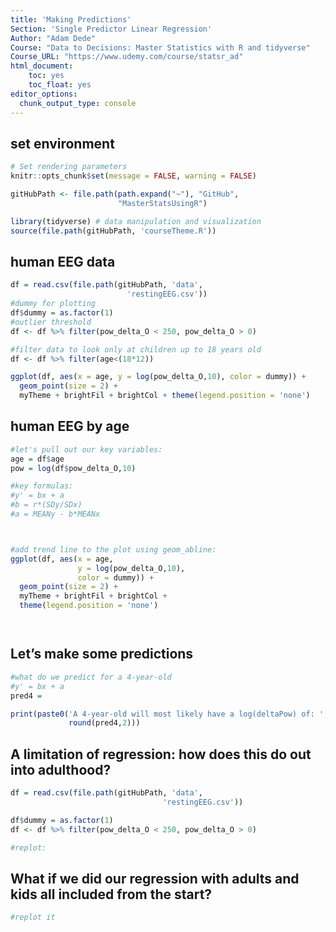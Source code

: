 ```yaml
---
title: 'Making Predictions'
Section: 'Single Predictor Linear Regression'
Author: "Adam Dede"
Course: "Data to Decisions: Master Statistics with R and tidyverse"
Course_URL: "https://www.udemy.com/course/statsr_ad" 
html_document:
    toc: yes
    toc_float: yes
editor_options:
  chunk_output_type: console
---
```



## set environment

```r

# Set rendering parameters
knitr::opts_chunk$set(message = FALSE, warning = FALSE)

gitHubPath <- file.path(path.expand("~"), "GitHub", 
                        "MasterStatsUsingR")

library(tidyverse) # data manipulation and visualization
source(file.path(gitHubPath, 'courseTheme.R'))


```

## human EEG data 

```r

df = read.csv(file.path(gitHubPath, 'data',
                          'restingEEG.csv'))
#dummy for plotting
df$dummy = as.factor(1) 
#outlier threshold
df <- df %>% filter(pow_delta_O < 250, pow_delta_O > 0)

#filter data to look only at children up to 18 years old
df <- df %>% filter(age<(18*12))

ggplot(df, aes(x = age, y = log(pow_delta_O,10), color = dummy)) + 
  geom_point(size = 2) + 
  myTheme + brightFil + brightCol + theme(legend.position = 'none')


```

## human EEG by age

```r

#let's pull out our key variables: 
age = df$age
pow = log(df$pow_delta_O,10)

#key formulas: 
#y' = bx + a
#b = r*(SDy/SDx)
#a = MEANy - b*MEANx



#add trend line to the plot using geom_abline: 
ggplot(df, aes(x = age, 
               y = log(pow_delta_O,10), 
               color = dummy)) + 
  geom_point(size = 2) + 
  myTheme + brightFil + brightCol + 
  theme(legend.position = 'none') 




```

## Let's make some predictions

```r

#what do we predict for a 4-year-old
#y' = bx + a
pred4 = 

print(paste0('A 4-year-old will most likely have a log(deltaPow) of: ',
             round(pred4,2)))


```

## A limitation of regression: how does this do out into adulthood? 

```r

df = read.csv(file.path(gitHubPath, 'data',
                                  'restingEEG.csv'))

df$dummy = as.factor(1) 
df <- df %>% filter(pow_delta_O < 250, pow_delta_O > 0)

#replot: 


```

## What if we did our regression with adults and kids all included from the start?

```r





#replot it


```
